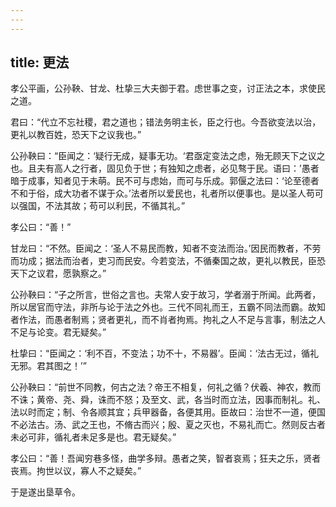 ```yaml
---
---
---
```

title: 更法
---




孝公平画，公孙鞅、甘龙、杜挚三大夫御于君。虑世事之变，讨正法之本，求使民之道。

君曰：“代立不忘社稷，君之道也；错法务明主长，臣之行也。今吾欲变法以治，更礼以教百姓，恐天下之议我也。”

公孙鞅曰：“臣闻之：‘疑行无成，疑事无功。‘君亟定变法之虑，殆无顾天下之议之也。且夫有高人之行者，固见负于世；有独知之虑者，必见骜于民。语曰：’愚者暗于成事，知者见于未萌。民不可与虑始，而可与乐成。郭偃之法曰：‘论至德者不和于俗，成大功者不谋于众。’法者所以爱民也，礼者所以便事也。是以圣人苟可以强国，不法其故；苟可以利民，不循其礼。”

孝公曰：“善！”

甘龙曰：“不然。臣闻之：‘圣人不易民而教，知者不变法而治。’因民而教者，不劳而功成；据法而治者，吏习而民安。今若变法，不循秦国之故，更礼以教民，臣恐天下之议君，愿孰察之。”

公孙鞅曰：“子之所言，世俗之言也。夫常人安于故习，学者溺于所闻。此两者，所以居官而守法，非所与论于法之外也。三代不同礼而王，五霸不同法而霸。故知者作法，而愚者制焉；贤者更礼，而不肖者拘焉。拘礼之人不足与言事，制法之人不足与论变。君无疑矣。”

杜挚曰：“臣闻之：‘利不百，不变法；功不十，不易器’。臣闻：‘法古无过，循礼无邪。君其图之！’”

公孙鞅曰：“前世不同教，何古之法？帝王不相复，何礼之循？伏羲、神农，教而不诛；黄帝、尧、舜，诛而不怒；及至文、武，各当时而立法，因事而制礼。礼、法以时而定；制、令各顺其宜；兵甲器备，各便其用。臣故曰：治世不一道，便国不必法古。汤、武之王也，不脩古而兴；殷、夏之灭也，不易礼而亡。然则反古者未必可非，循礼者未足多是也。君无疑矣。”

孝公曰：“善！吾闻穷巷多怪，曲学多辩。愚者之笑，智者哀焉；狂夫之乐，贤者丧焉。拘世以议，寡人不之疑矣。”

于是遂出垦草令。